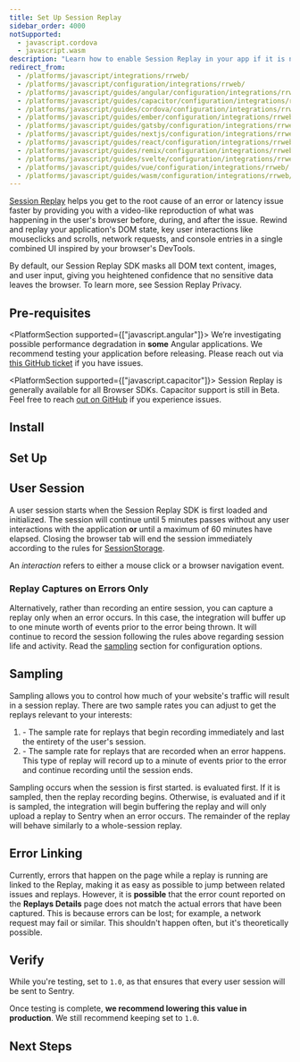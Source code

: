 ```yaml
---
title: Set Up Session Replay
sidebar_order: 4000
notSupported:
  - javascript.cordova
  - javascript.wasm
description: "Learn how to enable Session Replay in your app if it is not already set up."
redirect_from:
  - /platforms/javascript/integrations/rrweb/
  - /platforms/javascript/configuration/integrations/rrweb/
  - /platforms/javascript/guides/angular/configuration/integrations/rrweb/
  - /platforms/javascript/guides/capacitor/configuration/integrations/rrweb/
  - /platforms/javascript/guides/cordova/configuration/integrations/rrweb/
  - /platforms/javascript/guides/ember/configuration/integrations/rrweb/
  - /platforms/javascript/guides/gatsby/configuration/integrations/rrweb/
  - /platforms/javascript/guides/nextjs/configuration/integrations/rrweb/
  - /platforms/javascript/guides/react/configuration/integrations/rrweb/
  - /platforms/javascript/guides/remix/configuration/integrations/rrweb/
  - /platforms/javascript/guides/svelte/configuration/integrations/rrweb/
  - /platforms/javascript/guides/vue/configuration/integrations/rrweb/
  - /platforms/javascript/guides/wasm/configuration/integrations/rrweb/
---
```


<Include name="beta-note-session-replay.mdx" />

[Session Replay](/product/session-replay/) helps you get to the root cause of an error or latency issue faster by providing you with a video-like reproduction of what was happening in the user's browser before, during, and after the issue. Rewind and replay your application's DOM state, key user interactions like mouseclicks and scrolls, network requests, and console entries in a single combined UI inspired by your browser's DevTools.

By default, our Session Replay SDK masks all DOM text content, images, and user input, giving you heightened confidence that no sensitive data leaves the browser. To learn more, see <PlatformLink to="/session-replay/privacy">Session Replay Privacy</PlatformLink>.

## Pre-requisites

<PlatformContent includePath="session-replay/pre-requisites" />

<PlatformSection supported={["javascript.angular"]}>
<Alert level="warning" title="Warning">
We’re investigating possible performance degradation in <b>some</b> Angular applications. We recommend testing your application before releasing. Please reach out via <a href="https://github.com/getsentry/sentry-javascript/issues/6946">this GitHub ticket</a> if you have issues.
</Alert>
</PlatformSection>

<PlatformSection supported={["javascript.capacitor"]}>
 <Alert level="warning" title="Warning">
 Session Replay is generally available for all Browser SDKs. Capacitor support is still in Beta. Feel free to reach <a href="https://github.com/getsentry/sentry-capacitor/issues/319">out on GitHub</a> if you experience issues.
 </Alert>
 </PlatformSection>

## Install

<PlatformContent includePath="session-replay/install" />

## Set Up

<PlatformContent includePath="session-replay/setup" />

## User Session

A user session starts when the Session Replay SDK is first loaded and initialized. The session will continue until 5 minutes passes without any user interactions with the application **or** until a maximum of 60 minutes have elapsed. Closing the browser tab will end the session immediately according to the rules for [SessionStorage](https://developer.mozilla.org/en-US/docs/Web/API/Window/sessionStorage).

<Note>

An _interaction_ refers to either a mouse click or a browser navigation event.

</Note>

### Replay Captures on Errors Only

Alternatively, rather than recording an entire session, you can capture a replay only when an error occurs. In this case, the integration will buffer up to one minute worth of events prior to the error being thrown. It will continue to record the session following the rules above regarding session life and activity. Read the [sampling](#sampling) section for configuration options.

## Sampling

Sampling allows you to control how much of your website's traffic will result in a session replay. There are two sample rates you can adjust to get the replays relevant to your interests:

1. <PlatformIdentifier name="replays-session-sample-rate" /> - The sample rate for replays that begin recording immediately and last the entirety of the user's session.
2. <PlatformIdentifier name="replays-on-error-sample-rate" /> - The sample rate for replays that are recorded when an error happens. This type of replay will record up to a minute of events prior to the error and continue recording until the session ends.

Sampling occurs when the session is first started. <PlatformIdentifier name="replays-session-sample-rate" /> is evaluated first. If it is sampled, then the replay recording begins. Otherwise, <PlatformIdentifier name="replays-on-error-sample-rate" /> is evaluated and if it is sampled, the integration will begin buffering the replay and will only upload a replay to Sentry when an error occurs. The remainder of the replay will behave similarly to a whole-session replay.

## Error Linking

Currently, errors that happen on the page while a replay is running are linked to the Replay, making it as easy as possible to jump between related issues and replays. However, it is **possible** that the error count reported on the **Replays Details** page does not match the actual errors that have been captured. This is because errors can be lost; for example, a network request may fail or similar. This shouldn't happen often, but it's theoretically possible.

## Verify

While you're testing, set <PlatformIdentifier name="replays-session-sample-rate" /> to `1.0`, as that ensures that every user session will be sent to Sentry.

Once testing is complete, **we recommend lowering this value in production**. We still recommend keeping <PlatformIdentifier name="replays-on-error-sample-rate" /> set to `1.0`.

## Next Steps

<PageGrid />
